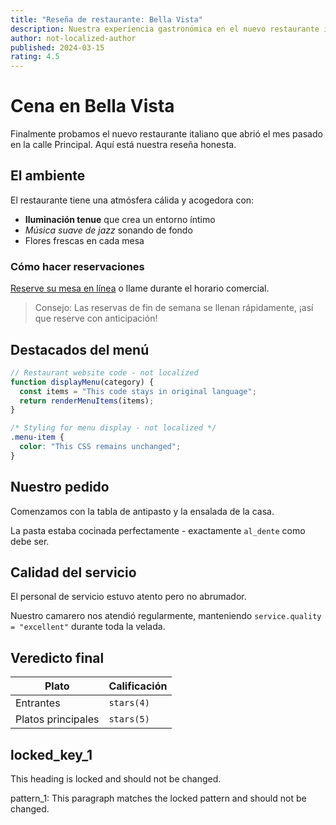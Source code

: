 ```yaml
---
title: "Reseña de restaurante: Bella Vista"
description: Nuestra experiencia gastronómica en el nuevo restaurante italiano del centro
author: not-localized-author
published: 2024-03-15
rating: 4.5
---
```


# Cena en Bella Vista

Finalmente probamos el nuevo restaurante italiano que abrió el mes pasado en la calle Principal. Aquí está nuestra reseña honesta.

## El ambiente

El restaurante tiene una atmósfera cálida y acogedora con:

- **Iluminación tenue** que crea un entorno íntimo
- _Música suave de jazz_ sonando de fondo
- Flores frescas en cada mesa

### Cómo hacer reservaciones

[Reserve su mesa en línea](https://example.com) o llame durante el horario comercial.

> Consejo: Las reservas de fin de semana se llenan rápidamente, ¡así que reserve con anticipación!

## Destacados del menú

```javascript
// Restaurant website code - not localized
function displayMenu(category) {
  const items = "This code stays in original language";
  return renderMenuItems(items);
}
```

```css
/* Styling for menu display - not localized */
.menu-item {
  color: "This CSS remains unchanged";
}
```

## Nuestro pedido

Comenzamos con la tabla de antipasto y la ensalada de la casa.

La pasta estaba cocinada perfectamente - exactamente `al_dente` como debe ser.

## Calidad del servicio

El personal de servicio estuvo atento pero no abrumador.

Nuestro camarero nos atendió regularmente, manteniendo `service.quality = "excellent"` durante toda la velada.

## Veredicto final

| Plato              | Calificación |
| ------------------ | ------------ |
| Entrantes          | `stars(4)`   |
| Platos principales | `stars(5)`   |

## locked_key_1

This heading is locked and should not be changed.

pattern_1: This paragraph matches the locked pattern and should not be changed.